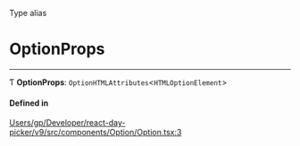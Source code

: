 <SectionTitle>Type alias</SectionTitle>

# OptionProps

---

Ƭ **OptionProps**: `OptionHTMLAttributes`\<`HTMLOptionElement`\>

#### Defined in

[Users/gp/Developer/react-day-picker/v9/src/components/Option/Option.tsx:3](https://github.com/gpbl/react-day-picker/blob/4d332a01b/src/components/Option/Option.tsx#L3)
